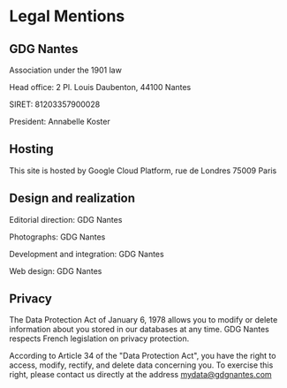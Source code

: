 # Legal Mentions

## GDG Nantes

Association under the 1901 law

Head office: 2 Pl. Louis Daubenton, 44100 Nantes

SIRET: 81203357900028

President: Annabelle Koster

## Hosting

This site is hosted by Google Cloud Platform, rue de Londres 75009 Paris

## Design and realization

Editorial direction: GDG Nantes

Photographs: GDG Nantes

Development and integration: GDG Nantes

Web design: GDG Nantes

## Privacy

The Data Protection Act of January 6, 1978 allows you to modify or delete information about you stored in our databases at any time. GDG Nantes respects French legislation on privacy protection.

According to Article 34 of the "Data Protection Act", you have the right to access, modify, rectify, and delete data concerning you. To exercise this right, please contact us directly at the address mydata@gdgnantes.com